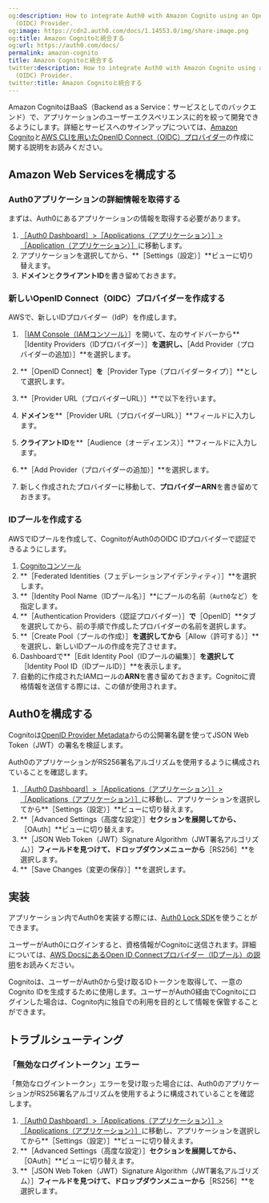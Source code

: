 ```yaml
---
og:description: How to integrate Auth0 with Amazon Cognito using an OpenID Connect
  (OIDC) Provider.
og:image: https://cdn2.auth0.com/docs/1.14553.0/img/share-image.png
og:title: Amazon Cognitoと統合する
og:url: https://auth0.com/docs/
permalink: amazon-cognito
title: Amazon Cognitoと統合する
twitter:description: How to integrate Auth0 with Amazon Cognito using an OpenID Connect
  (OIDC) Provider.
twitter:title: Amazon Cognitoと統合する
---
```


Amazon CognitoはBaaS（Backend as a Service：サービスとしてのバックエンド）で、アプリケーションのユーザーエクスペリエンスに的を絞って開発できるようにします。詳細とサービスへのサインアップについては、[Amazon Cognito](http://aws.amazon.com/cognito/)と[AWS CLIを用いたOpenID Connect（OIDC）プロバイダー](https://docs.aws.amazon.com/cli/latest/reference/iam/create-open-id-connect-provider.html)の作成に関する説明をお読みください。

## Amazon Web Servicesを構成する

### Auth0アプリケーションの詳細情報を取得する

まずは、Auth0にあるアプリケーションの情報を取得する必要があります。

1. [［Auth0 Dashboard］>［Applications（アプリケーション）］>［Application（アプリケーション）］](%24%7Bmanage_url%7D/#/applications)に移動します。
2. アプリケーションを選択してから、**［Settings（設定）］**ビューに切り替えます。
3. **ドメイン**と**クライアントID**を書き留めておきます。

### 新しいOpenID Connect（OIDC）プロバイダーを作成する

AWSで、新しいIDプロバイダー（IdP）を作成します。

1. ［[IAM Console（IAMコンソール）](https://console.aws.amazon.com)］を開いて、左のサイドバーから**［Identity Providers（IDプロバイダー）］**を選択し、**［Add Provider（プロバイダーの追加）］**を選択します。
2. **［OpenID Connect］**を**［Provider Type（プロバイダータイプ）］**として選択します。
3. **［Provider URL（プロバイダーURL）］**で以下を行います。

1. **ドメイン**を**［Provider URL（プロバイダーURL）］**フィールドに入力します。
2. **クライアントID**を**［Audience（オーディエンス）］**フィールドに入力します。
4. **［Add Provider（プロバイダーの追加）］**を選択します。
5. 新しく作成されたプロバイダーに移動して、**プロバイダーARN**を書き留めておきます。



### IDプールを作成する

AWSでIDプールを作成して、CognitoがAuth0のOIDC IDプロバイダーで認証できるようにします。

1. [Cognitoコンソール](https://console.aws.amazon.com/cognito/home)
2. **［Federated Identities（フェデレーションアイデンティティ）］**を選択します。
3. **［Identity Pool Name（IDプール名）］**にプールの名前（`Auth0`など）を指定します。
4. **［Authentication Providers（認証プロバイダー）］**で**［OpenID］**タブを選択してから、前の手順で作成したプロバイダーの名前を選択します。
5. **［Create Pool（プールの作成）］**を選択してから**［Allow（許可する）］**を選択し、新しいIDプールの作成を完了させます。
6. Dashboardで**［Edit Identity Pool（IDプールの編集）］**を選択して**［Identity Pool ID（IDプールID）］**を表示します。
7. 自動的に作成されたIAMロールの**ARN**を書き留めておきます。Cognitoに資格情報を送信する際には、この値が使用されます。

## Auth0を構成する

Cognitoは[OpenID Provider Metadata](https://subscription.auth0.com/.well-known/jwks.json)からの公開署名鍵を使ってJSON Web Token（JWT）の署名を検証します。

Auth0のアプリケーションがRS256署名アルゴリズムを使用するように構成されていることを確認します。

1. [［Auth0 Dashboard］>［Applications（アプリケーション）］>［Applications（アプリケーション）］](%24%7Bmanage_url%7D/#/applications)に移動し、アプリケーションを選択してから**［Settings（設定）］**ビューに切り替えます。
2. **［Advanced Settings（高度な設定）］**セクションを展開してから、**［OAuth］**ビューに切り替えます。
3. **［JSON Web Token（JWT）Signature Algorithm（JWT署名アルゴリズム）］**フィールドを見つけて、ドロップダウンメニューから**［RS256］**を選択します。
4. **［Save Changes（変更の保存）］**を選択します。

## 実装

アプリケーション内でAuth0を実装する際には、[Auth0 Lock SDK](https://auth0.com/docs/libraries#lock)を使うことができます。

ユーザーがAuth0にログインすると、資格情報がCognitoに送信されます。詳細については、[AWS DocsにあるOpen ID Connectプロバイダー（IDプール）の説明](http://docs.aws.amazon.com/cognito/latest/developerguide/open-id.html)をお読みください。

Cognitoは、ユーザーがAuth0から受け取るIDトークンを取得して、一意のCognito IDを生成するために使用します。ユーザーがAuth0経由でCognitoにログインした場合は、Cognito内に独自での利用を目的として情報を保管することができます。

## トラブルシューティング

### 「無効なログイントークン」エラー

「無効なログイントークン」エラーを受け取った場合には、Auth0のアプリケーションがRS256署名アルゴリズムを使用するように構成されていることを確認します。

1. [［Auth0 Dashboard］>［Applications（アプリケーション）］>［Applications（アプリケーション）］](%24%7Bmanage_url%7D/#/applications)に移動し、アプリケーションを選択してから**［Settings（設定）］**ビューに切り替えます。
2. **［Advanced Settings（高度な設定）］**セクションを展開してから、**［OAuth］**ビューに切り替えます。
3. **［JSON Web Token（JWT）Signature Algorithm（JWT署名アルゴリズム）］**フィールドを見つけて、ドロップダウンメニューから**［RS256］**を選択します。
